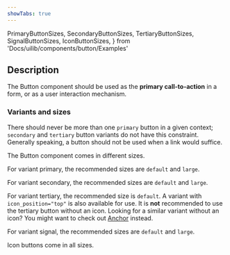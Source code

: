 ```yaml
---
showTabs: true
---
```


  PrimaryButtonSizes,
  SecondaryButtonSizes,
  TertiaryButtonSizes,
  SignalButtonSizes,
  IconButtonSizes,
} from 'Docs/uilib/components/button/Examples'

## Description

The Button component should be used as the **primary call-to-action** in a form, or as a user interaction mechanism.

### Variants and sizes

There should never be more than one `primary` button in a given context; `secondary` and `tertiary` button variants do not have this constraint. Generally speaking, a button should not be used when a link would suffice.

The Button component comes in different sizes.

For variant primary, the recommended sizes are `default` and `large`.

<PrimaryButtonSizes />

For variant secondary, the recommended sizes are `default` and `large`.

<SecondaryButtonSizes />

For variant tertiary, the recommended size is `default`. A variant with `icon_position="top"` is also available for use.
It is **not** recommended to use the tertiary button without an icon. Looking for a similar variant without an icon? You might want to check out [Anchor](/uilib/components/anchor) instead.

<TertiaryButtonSizes />

For variant signal, the recommended sizes are `default` and `large`.

<SignalButtonSizes />

Icon buttons come in all sizes.

<IconButtonSizes />
